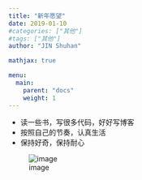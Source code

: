 ```yaml
---
title: "新年愿望"
date: 2019-01-10
#categories: ["其他"]
#tags: ["其他"]
author: "JIN Shuhan"

mathjax: true

menu:
  main:
    parent: "docs"
    weight: 1
---
```


- 读一些书，写很多代码，好好写博客
- 按照自己的节奏，认真生活
- 保持好奇，保持耐心 

![image](../static/image/blog01/pic.jpg)
